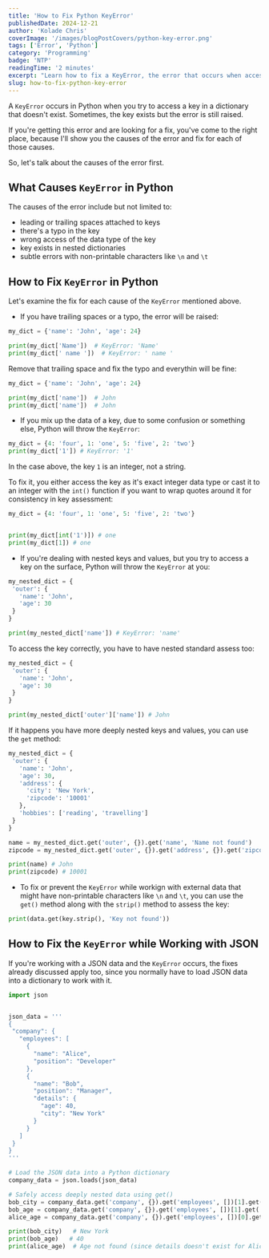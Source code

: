 ```yaml
---
title: 'How to Fix Python KeyError'
publishedDate: 2024-12-21
author: 'Kolade Chris'
coverImage: '/images/blogPostCovers/python-key-error.png'
tags: ['Error', 'Python']
category: 'Programming'
badge: 'NTP'
readingTime: '2 minutes'
excerpt: "Learn how to fix a KeyError, the error that occurs when accessing a dictionary key that doesn't exist or isn't properly formatted"
slug: how-to-fix-python-key-error
---
```


A `KeyError` occurs in Python when you try to access a key in a dictionary that doesn't exist. Sometimes, the key exists but the error is still raised.

If you're getting this error and are looking for a fix, you've come to the right place, because I'll show you the causes of the error and fix for each of those causes.

So, let's talk about the causes of the error first.

## What Causes `KeyError` in Python

The causes of the error include but not limited to:

- leading or trailing spaces attached to keys
- there's a typo in the key
- wrong access of the data type of the key
- key exists in nested dictionaries
- subtle errors with non-printable characters like `\n` and `\t`

## How to Fix `KeyError` in Python

Let's examine the fix for each cause of the `KeyError` mentioned above.

- If you have trailing spaces or a typo, the error will be raised:

```py
my_dict = {'name': 'John', 'age': 24}

print(my_dict['Name'])  # KeyError: 'Name'
print(my_dict[' name '])  # KeyError: ' name '
```

Remove that trailing space and fix the typo and everythin will be fine:

```py
my_dict = {'name': 'John', 'age': 24}

print(my_dict['name'])  # John
print(my_dict['name'])  # John
```

- If you mix up the data of a key, due to some confusion or something else, Python will throw the `KeyError`:

```py
my_dict = {4: 'four', 1: 'one', 5: 'five', 2: 'two'}
print(my_dict['1']) # KeyError: '1'
```

In the case above, the key `1` is an integer, not a string.

To fix it, you either access the key as it's exact integer data type or cast it to an integer with the `int()` function if you want to wrap quotes around it for consistency in key assessment:

```py
my_dict = {4: 'four', 1: 'one', 5: 'five', 2: 'two'}


print(my_dict[int('1')]) # one
print(my_dict[1]) # one
```

- If you're dealing with nested keys and values, but you try to access a key on the surface, Python will throw the `KeyError` at you:

```py
my_nested_dict = {
 'outer': {
   'name': 'John',
   'age': 30
 }
}

print(my_nested_dict['name']) # KeyError: 'name'
```

To access the key correctly, you have to have nested standard assess too:

```py
my_nested_dict = {
 'outer': {
   'name': 'John',
   'age': 30
 }
}

print(my_nested_dict['outer']['name']) # John
```

If it happens you have more deeply nested keys and values, you can use the `get` method:

```py
my_nested_dict = {
 'outer': {
   'name': 'John',
   'age': 30,
   'address': {
     'city': 'New York',
     'zipcode': '10001'
   },
   'hobbies': ['reading', 'travelling']
 }
}

name = my_nested_dict.get('outer', {}).get('name', 'Name not found')
zipcode = my_nested_dict.get('outer', {}).get('address', {}).get('zipcode', 'Zipcode not found')

print(name) # John
print(zipcode) # 10001
```

- To fix or prevent the `KeyError` while workign with external data that might have non-printable characters like `\n` and `\t`, you can use the `get()` method along with the `strip()` method to assess the key:

```py
print(data.get(key.strip(), 'Key not found'))
```

## How to Fix the `KeyError` while Working with JSON

If you're working with a JSON data and the `KeyError` occurs, the fixes already discussed apply too, since you normally have to load JSON data into a dictionary to work with it.

```py
import json


json_data = '''
{
 "company": {
   "employees": [
     {
       "name": "Alice",
       "position": "Developer"
     },
     {
       "name": "Bob",
       "position": "Manager",
       "details": {
         "age": 40,
         "city": "New York"
       }
     }
   ]
 }
}
'''

# Load the JSON data into a Python dictionary
company_data = json.loads(json_data)

# Safely access deeply nested data using get()
bob_city = company_data.get('company', {}).get('employees', [])[1].get('details', {}).get('city', 'City not found')
bob_age = company_data.get('company', {}).get('employees', [])[1].get('details', {}).get('age', 'City not found')
alice_age = company_data.get('company', {}).get('employees', [])[0].get('details', {}).get('age', 'Age not found')

print(bob_city)   # New York
print(bob_age)   # 40
print(alice_age)  # Age not found (since details doesn't exist for Alice)
```
